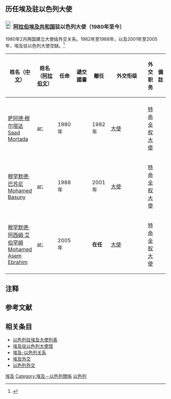 {{Link style|time=2015-12-11T09:17:12+00:00}}
==历任埃及驻以色列大使==
===[[Image:Flag_of_Egypt_1972.svg|25px]][[阿拉伯埃及共和国|阿拉伯埃及共和国]]驻以色列大使（1980年至今）===
1980年2月两国建立大使级外交关系。1982年至1988年，以及2001年至2005年，埃及驻以色列大使空缺。<ref name="4 years">{{cite news
  | last = 
  | first = 
  | coauthors = 
  | title = Egypt ambassador back in Israel after 4-year break
  | work = 
  | pages = 
  | language = 
  | publisher = China Daily
  | date = 2005-03-18
  | url = http://www.chinadaily.com.cn/english/doc/2005-03/18/content_426180.htm
  | accessdate = 2008-12-19
  | archive-date = 2020-08-24
  | archive-url = https://web.archive.org/web/20200824195525/https://www.chinadaily.com.cn/english/doc/2005-03/18/content_426180.htm
  | dead-url = no
  }}</ref>

{| class="wikitable" 
|- 
! width=15%  |姓名（[[中文|中文]]）
! width=15%  |姓名（[[阿拉伯文|阿拉伯文]]）
! width=12%  |任命
! width=12%  |遞交國書
! width=12%  |離任
! width=8%  |外交衔级
! width=10%  |外交职务
! width=13%  colspan="2" | 備註
|- 
|- 
|[[萨阿德·穆尔塔达|萨阿德·穆尔塔达]]<br>[[:en:Saad_Mortada|Saad Mortada]]
|[[:ar:|ar:]]
|1980年
|
|1982年
|[[大使|大使]]
|[[特命全权大使|特命全权大使]] 
| 
|- 
|[[穆罕默德·巴苏尼|穆罕默德·巴苏尼]]<br>[[:en:Mohamed_Basuny|Mohamed Basuny]]
|[[:ar:|ar:]]
|1988年
|
|2001年
|[[大使|大使]]
|[[特命全权大使|特命全权大使]] 
| 
|- 
|[[穆罕默德·阿西姆·艾伯罕姆|穆罕默德·阿西姆·艾伯罕姆]]<br>[[:en:Mohamed_Asem_Ebrahim|Mohamed Asem Ebrahim]]
|[[:ar:|ar:]]
|2005年
|
|'''在任'''
|[[大使|大使]]
|[[特命全权大使|特命全权大使]] 
| 
|}
==注释==
{{reflist}}

==参考文献==
==相关条目==
*[[以色列驻埃及大使列表|以色列驻埃及大使列表]]
*[[埃及驻以色列大使馆|埃及驻以色列大使馆]]
*[[埃及-以色列关系|埃及-以色列关系]]
*[[埃及外交|埃及外交]]
*[[以色列外交|以色列外交]]

[[Category:驻以色列大使列表|埃及]]
[[Category:埃及－以色列關係|Category:埃及－以色列關係]]
[[Category:埃及驻外大使列表|以色列]]